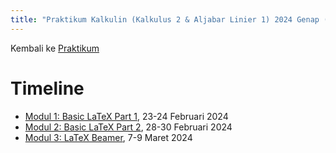 ```yaml
---
title: "Praktikum Kalkulin (Kalkulus 2 & Aljabar Linier 1) 2024 Genap (Kurikulum 2020)"
---
```


Kembali ke [Praktikum](../../../../praktikum.qmd)

# Timeline

- [Modul 1: Basic LaTeX Part 1](./modul1.qmd), 23-24 Februari 2024
- [Modul 2: Basic LaTeX Part 2](./modul2.qmd), 28-30 Februari 2024
- [Modul 3: LaTeX Beamer](./modul3.qmd), 7-9 Maret 2024